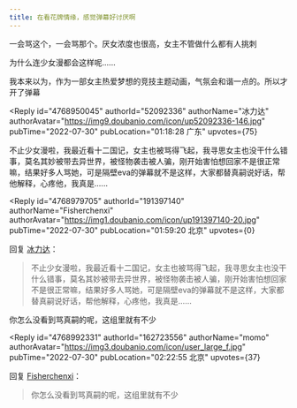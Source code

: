```yaml
---
title: 在看花牌情缘，感觉弹幕好讨厌啊
---
```



<Forum groupName="动画番剧" groupUrl="https://www.douban.com/group/596353/" archivedAt="2025-05-16T15:11:27.710Z">
  <Post
    id="271846187"
    title="在看花牌情缘，感觉弹幕好讨厌啊"
    url="https://www.douban.com/group/topic/271846187/?_spm_id=MTg3ODU4MTAz"
    pubTime="2022-08-07"
    highlightUserId="191397140"
  >
一会骂这个，一会骂那个。厌女浓度也很高，女主不管做什么都有人挑刺

为什么连少女漫都会这样呢......

我本来以为，作为一部女主热爱梦想的竞技主题动画，气氛会和谐一点的。所以才开了弹幕

<Reply
  id="4768950045"
  authorId="52092336"
  authorName="冰力达"
  authorAvatar="https://img9.doubanio.com/icon/up52092336-146.jpg"
  pubTime="2022-07-30"
  pubLocation="01:18:28 广东"
  upvotes={75}
>
不止少女漫啦，我最近看十二国记，女主也被骂得飞起，我寻思女主也没干什么错事，莫名其妙被带去异世界，被怪物袭击被人骗，刚开始害怕想回家不是很正常嘛，结果好多人骂她，可是隔壁eva的弹幕就不是这样，大家都替真嗣说好话，帮他解释，心疼他，我真是......
</Reply>

<Reply
  id="4768979705"
  authorId="191397140"
  authorName="Fisherchenxi"
  authorAvatar="https://img1.doubanio.com/icon/up191397140-20.jpg"
  pubTime="2022-07-30"
  pubLocation="01:59:20 北京"
  upvotes={0}
>
回复 [冰力达](https://www.douban.com/people/52092336/)：
 > 不止少女漫啦，我最近看十二国记，女主也被骂得飞起，我寻思女主也没干什么错事，莫名其妙被带去异世界，被怪物袭击被人骗，刚开始害怕想回家不是很正常嘛，结果好多人骂她，可是隔壁eva的弹幕就不是这样，大家都替真嗣说好话，帮他解释，心疼他，我真是......

你怎么没看到骂真嗣的呢，这组里就有不少
</Reply>

<Reply
  id="4768992331"
  authorId="162723556"
  authorName="momo"
  authorAvatar="https://img3.doubanio.com/icon/user_large_f.jpg"
  pubTime="2022-07-30"
  pubLocation="02:22:55 北京"
  upvotes={37}
>
回复 [Fisherchenxi](https://www.douban.com/people/191397140/)：
 > 你怎么没看到骂真嗣的呢，这组里就有不少


</Reply>
  </Post>
</Forum>
